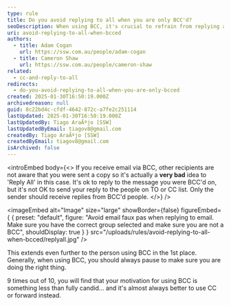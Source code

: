 ```yaml
---
type: rule
title: Do you avoid replying to all when you are only BCC'd?
seoDescription: When using BCC, it's crucial to refrain from replying all to avoid unnecessary email congestion and maintain confidentiality.
uri: avoid-replying-to-all-when-bcced
authors:
  - title: Adam Cogan
    url: https://ssw.com.au/people/adam-cogan
  - title: Cameron Shaw
    url: https://ssw.com.au/people/cameron-shaw
related:
  - cc-and-reply-to-all
redirects:
  - do-you-avoid-replying-to-all-when-you-are-only-bcced
created: 2025-01-30T16:50:19.000Z
archivedreason: null
guid: 8c22bd4c-cfdf-4642-872c-a7fe2c251114
lastUpdated: 2025-01-30T16:50:19.000Z
lastUpdatedBy: Tiago AraÃºjo [SSW]
lastUpdatedByEmail: tiagov8@gmail.com
createdBy: Tiago AraÃºjo [SSW]
createdByEmail: tiagov8@gmail.com
isArchived: false
---
```


<introEmbed
  body={<>
If you receive email via BCC, other recipients are not aware that you were sent a copy so it's actually a **very bad** idea to 'Reply All' in this case. It's ok to reply to the message you were BCC'd on, but it's not OK to send your reply to the people on TO or CC list. Only the sender should receive replies from BCC'd people.
  </>}
/>

<imageEmbed
  alt="Image"
  size="large"
  showBorder={false}
  figureEmbed={ {
    preset: "default",
    figure: "Avoid email faux pas when replying to email. Make sure you have the correct group selected and make sure you are not a BCC",
    shouldDisplay: true
  } }
  src="/uploads/rules/avoid-replying-to-all-when-bcced/replyall.jpg"
/>

This extends even further to the person using BCC in the 1st place. Generally, when using BCC, you should always pause to make sure you are doing the right thing.

9 times out of 10, you will find that your motivation for using BCC is something less than fully candid... and it's almost always better to use CC or forward instead.
